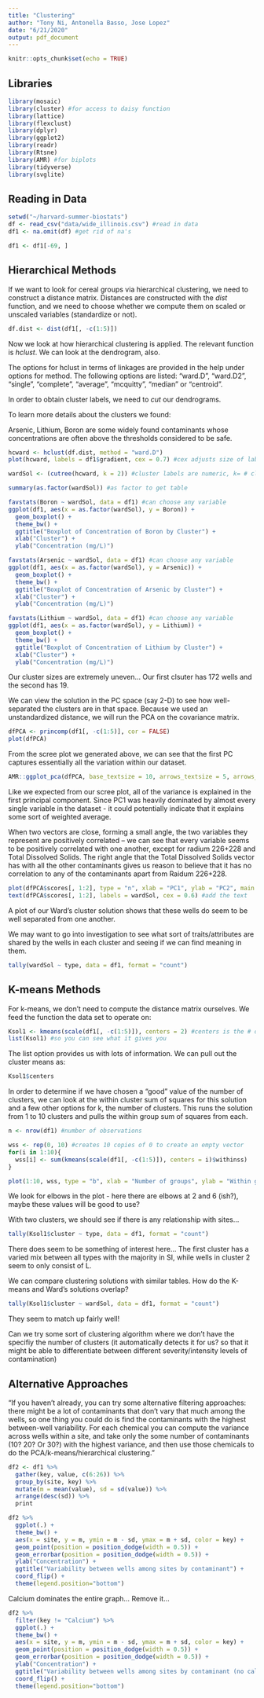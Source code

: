 ```yaml
---
title: "Clustering"
author: "Tony Ni, Antonella Basso, Jose Lopez"
date: "6/21/2020"
output: pdf_document
---
```


```r
knitr::opts_chunk$set(echo = TRUE)
```

## Libraries
```r
library(mosaic) 
library(cluster) #for access to daisy function
library(lattice)
library(flexclust)
library(dplyr)
library(ggplot2)
library(readr)
library(Rtsne)
library(AMR) #for biplots
library(tidyverse)
library(svglite)
```

## Reading in Data

```r
setwd("~/harvard-summer-biostats")
df <- read_csv("data/wide_illinois.csv") #read in data
df1 <- na.omit(df) #get rid of na's

df1 <- df1[-69, ]
```

## Hierarchical Methods

If we want to look for cereal groups via hierarchical clustering, we need to construct a distance matrix. Distances are constructed with the *dist* function, and we need to choose whether we compute them on scaled or unscaled variables (standardize or not). 

```r
df.dist <- dist(df1[, -c(1:5)])
```

Now we look at how hierarchical clustering is applied. The relevant function is *hclust*.  We can look at the dendrogram, also.

The options for hclust in terms of linkages are provided in the help under options for method. The following options are listed: "ward.D", "ward.D2", "single", "complete", "average", "mcquitty", "median" or "centroid".

In order to obtain cluster labels, we need to *cut* our dendrograms.

To learn more details about the clusters we found:

Arsenic, Lithium, Boron are some widely found contaminants whose concentrations are often above the thresholds considered to be safe.

```r
hcward <- hclust(df.dist, method = "ward.D") 
plot(hcward, labels = df1$gradient, cex = 0.7) #cex adjusts size of label

wardSol <- (cutree(hcward, k = 2)) #cluster labels are numeric, k= # clusters

summary(as.factor(wardSol)) #as factor to get table

favstats(Boron ~ wardSol, data = df1) #can choose any variable
ggplot(df1, aes(x = as.factor(wardSol), y = Boron)) + 
  geom_boxplot() +
  theme_bw() +
  ggtitle("Boxplot of Concentration of Boron by Cluster") +
  xlab("Cluster") +
  ylab("Concentration (mg/L)")

favstats(Arsenic ~ wardSol, data = df1) #can choose any variable
ggplot(df1, aes(x = as.factor(wardSol), y = Arsenic)) + 
  geom_boxplot() +
  theme_bw() +
  ggtitle("Boxplot of Concentration of Arsenic by Cluster") +
  xlab("Cluster") +
  ylab("Concentration (mg/L)")

favstats(Lithium ~ wardSol, data = df1) #can choose any variable
ggplot(df1, aes(x = as.factor(wardSol), y = Lithium)) + 
  geom_boxplot() +
  theme_bw() +
  ggtitle("Boxplot of Concentration of Lithium by Cluster") +
  xlab("Cluster") +
  ylab("Concentration (mg/L)")
```

Our cluster sizes are extremely uneven... Our first clsuter has 172 wells and the second has 19.

We can view the solution in the PC space (say 2-D) to see how well-separated the clusters are in that space. Because we used an unstandardized distance, we will run the PCA on the covariance matrix.

```r
dfPCA <- princomp(df1[, -c(1:5)], cor = FALSE)
plot(dfPCA)
```

From the scree plot we generated above, we can see that the first PC captures essentially all the variation within our dataset.

```r
AMR::ggplot_pca(dfPCA, base_textsize = 10, arrows_textsize = 5, arrows_alpha = 0.7)
```

Like we expected from our scree plot, all of the variance is explained in the first principal component. Since PC1 was heavily dominated by almost every single variable in the dataset - it could potentially indicate that it explains some sort of weighted average. 

When two vectors are close, forming a small angle, the two variables they represent are positively correlated -- we can see that every variable seems to be positively correlated with one another, except for radium 226+228 and Total Dissolved Solids. The right angle that the Total Dissolved Solids vector has with all the other contaminants gives us reason to believe that it has no correlation to any of the contaminants apart from Raidum 226+228. 

```r
plot(dfPCA$scores[, 1:2], type = "n", xlab = "PC1", ylab = "PC2", main = "Ward's cluster solution") #blank!
text(dfPCA$scores[, 1:2], labels = wardSol, cex = 0.6) #add the text
```

A plot of our Ward's cluster solution shows that these wells do seem to be well separated from one another.

We may want to go into investigation to see what sort of traits/attributes are shared by the wells in each cluster and seeing if we can find meaning in them.

```r
tally(wardSol ~ type, data = df1, format = "count")
```


## K-means Methods

For k-means, we don't need to compute the distance matrix ourselves. We feed the function the data set to operate on:

```r
Ksol1 <- kmeans(scale(df1[, -c(1:5)]), centers = 2) #centers is the # of clusters desired
list(Ksol1) #so you can see what it gives you
```

The list option provides us with lots of information. We can pull out the cluster means as:

```r
Ksol1$centers
```

In order to determine if we have chosen a "good" value of the number of clusters, we can look at the within cluster sum of squares for this solution and a few other options for k, the number of clusters. This runs the solution from 1 to 10 clusters and pulls the within group sum of squares from each. 

```r
n <- nrow(df1) #number of observations

wss <- rep(0, 10) #creates 10 copies of 0 to create an empty vector
for(i in 1:10){
  wss[i] <- sum(kmeans(scale(df1[, -c(1:5)]), centers = i)$withinss)
} 

plot(1:10, wss, type = "b", xlab = "Number of groups", ylab = "Within groups sum of squares")
```

We look for elbows in the plot - here there are elbows at 2 and 6 (ish?), maybe these values will be good to use? 

With two clusters, we should see if there is any relationship with sites...

```r
tally(Ksol1$cluster ~ type, data = df1, format = "count")
```

There does seem to be something of interest here... The first cluster has a varied mix between all types with the majority in SI, while wells in cluster 2 seem to only consist of L.

We can compare clustering solutions with similar tables. How do the K-means and Ward's solutions overlap?

```r
tally(Ksol1$cluster ~ wardSol, data = df1, format = "count")
```

They seem to match up fairly well!

Can we try some sort of clustering algorithm where we don't have the specifiy the number of clusters (it automatically detects it for us? so that it might be able to differentiate between different severity/intensity levels of contamination)

## Alternative Approaches

"If you haven’t already, you can try some alternative filtering approaches: there might be a lot of contaminants that don’t vary that much among the wells, so one thing you could do is find the contaminants with the highest between-well variability. For each chemical you can compute the variance across wells within a site, and take only the some number of contaminants (10? 20? Or 30?) with the highest variance, and then use those chemicals to do the PCA/k-means/hierarchical clustering."

```r
df2 <- df1 %>%
  gather(key, value, c(6:26)) %>% 
  group_by(site, key) %>%
  mutate(m = mean(value), sd = sd(value)) %>%
  arrange(desc(sd)) %>%
  print

df2 %>%
  ggplot(.) + 
  theme_bw() + 
  aes(x = site, y = m, ymin = m - sd, ymax = m + sd, color = key) + 
  geom_point(position = position_dodge(width = 0.5)) + 
  geom_errorbar(position = position_dodge(width = 0.5)) + 
  ylab("Concentration") +
  ggtitle("Variability between wells among sites by contaminant") +
  coord_flip() + 
  theme(legend.position="bottom")
```

Calcium dominates the entire graph... Remove it...

```r
df2 %>%
  filter(key != "Calcium") %>%
  ggplot(.) + 
  theme_bw() + 
  aes(x = site, y = m, ymin = m - sd, ymax = m + sd, color = key) + 
  geom_point(position = position_dodge(width = 0.5)) + 
  geom_errorbar(position = position_dodge(width = 0.5)) + 
  ylab("Concentration") +
  ggtitle("Variability between wells among sites by contaminant (no calcium)") +
  coord_flip() + 
  theme(legend.position="bottom")
```
